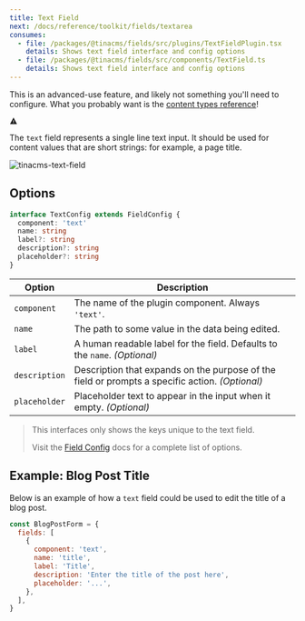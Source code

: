 ```yaml
---
title: Text Field
next: /docs/reference/toolkit/fields/textarea
consumes:
  - file: /packages/@tinacms/fields/src/plugins/TextFieldPlugin.tsx
    details: Shows text field interface and config options
  - file: /packages/@tinacms/fields/src/components/TextField.ts
    details: Shows text field interface and config options
---
```


<div class="short-code-warning">
   <div>
      <p>This is an advanced-use feature, and likely not something you'll need to configure. What you probably want is the <a href="/docs/reference/types/">content types reference</a>!</p>
   </div>
   <svg stroke="currentColor" fill="currentColor" stroke-width="0" viewBox="0 0 512 512" height="1em" width="1em" xmlns="http://www.w3.org/2000/svg">
      <path d="M32 464h448L256 48 32 464zm248-64h-48v-48h48v48zm0-80h-48v-96h48v96z"></path>
   </svg>
</div>

The `text` field represents a single line text input. It should be used for content values that are short strings: for example, a page title.

![tinacms-text-field](/img/fields/text.png)

## Options

```typescript
interface TextConfig extends FieldConfig {
  component: 'text'
  name: string
  label?: string
  description?: string
  placeholder?: string
}
```

| Option        | Description                                                                                     |
| ------------- | ----------------------------------------------------------------------------------------------- |
| `component`   | The name of the plugin component. Always `'text'`.                                              |
| `name`        | The path to some value in the data being edited.                                                |
| `label`       | A human readable label for the field. Defaults to the `name`. _(Optional)_                      |
| `description` | Description that expands on the purpose of the field or prompts a specific action. _(Optional)_ |
| `placeholder` | Placeholder text to appear in the input when it empty. _(Optional)_                             |

> This interfaces only shows the keys unique to the text field.
>
> Visit the [Field Config](/docs/reference/toolkit/fields) docs for a complete list of options.

## Example: Blog Post Title

Below is an example of how a `text` field could be used to edit the title of a blog post.

```javascript
const BlogPostForm = {
  fields: [
    {
      component: 'text',
      name: 'title',
      label: 'Title',
      description: 'Enter the title of the post here',
      placeholder: '...',
    },
  ],
}
```
